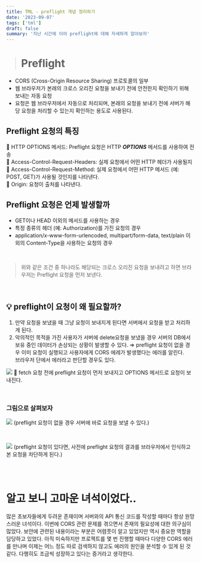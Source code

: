 ```yaml
---
title: TML - preflight 개념 정리하기
date: '2023-09-07'
tags: ['tml']
draft: false
summary: '지난 시간에 이어 preflight에 대해 자세하게 알아보자'
---
```


> # Preflight 
- CORS (Cross-Origin Resource Sharing) 프로토콜의 일부
- 웹 브라우저가 본래의 크로스 오리진 요청을 보내기 전에 안전한지 확인하기 위해 보내는 자동 요청
- 요청은 웹 브라우저에서 자동으로 처리되며, 본래의 요청을 보내기 전에 서버가 해당 요청을 처리할 수 있는지 확인하는 용도로 사용된다.

## Preflight 요청의 특징

📌 HTTP OPTIONS 메서드: Preflight 요청은 HTTP ***OPTIONS*** 메서드를 사용하여 전송 <br/>
📌 Access-Control-Request-Headers: 실제 요청에서 어떤 HTTP 헤더가 사용될지 <br/>
📌 Access-Control-Request-Method: 실제 요청에서 어떤 HTTP 메서드 (예: POST, GET)가 사용될 것인지를 나타낸다. <br/>
📌 Origin: 요청이 출처를 나타낸다. <br/>

## Preflight 요청은 언제 발생할까
- GET이나 HEAD 이외의 메서드를 사용하는 경우
- 특정 종류의 헤더 (예: Authorization)를 가진 요청의 경우 
- application/x-www-form-urlencoded, multipart/form-data, text/plain 이외의 Content-Type을 사용하는 요청의 경우

<br/>

> 위와 같은 조건 중 하나라도 해당되는 크로스 오리진 요청을 보내려고 하면 브라우저는 Preflight 요청을 먼저 보낸다.

<br/>

## 💡 preflight이 요청이 왜 필요할까? 
1. 만약 요청을 보냈을 때 그냥 요청이 보내지게 된다면 서버에서 요청을 받고 처리하게 된다. 
2. 악의적인 목적을 가진 사용자가 서버에 delete요청을 보냈을 경우 서버의 DB에서 보유 중인 데이터가 손상되는 상황이 발생할 수 있다.
⇒ preflight 요청이 없을 경우 이미 요청이 실행되고 사용자에게 CORS 에레가 발생했다는 에러를 알린다.  
브라우저 단에서 에러라고 판단할 경우도 있다.

![](https://velog.velcdn.com/images/mintmin0320/post/12a407c0-0ad8-4384-bf40-491000fe94e7/image.png)
📍 fetch 요청 전에 preflight 요청이 먼저 보내지고 OPTIONS 메서드로 요청이 보내진다.

<br/>

### 그림으로 살펴보자
![](https://velog.velcdn.com/images/mintmin0320/post/a0711503-28a7-491b-ba01-aa083d9d61e6/image.png)
(preflight 요청이 없을 경우 서버에 바로 요청을 보낼 수 있다.)

<br/>

![](https://velog.velcdn.com/images/mintmin0320/post/507eab8f-a696-4d9f-ba61-8a740dfe31ac/image.png)
(preflight 요청이 있다면, 사전에 preflight 요청의 결과를 브라우저에서 인식하고 본 요청을 차단하게 된다.)


<br/><br/>

# 알고 보니 고마운 녀석이었다..
많은 초보자들에게 두려운 존재이며 서버와의 API 통신 코드를 작성할 때마다 항상 원망스러운 녀석이다. 이번에 CORS 관련 문제를 겪으면서 존재의 필요성에 대한 의구심이 많았다. 보안에 관련된 내용이라는 부분은 어렴풋이 알고 있었지만 역시 중요한 역할을 담당하고 있었다. 아직 미숙하지만 프로젝트를 몇 번 진행할 때마다 다양한 CORS 에러를 만나며 이제는 어느 정도 따로 검색하지 않고도 에러의 원인을 분석할 수 있게 된 것 같다. 다행히도 조금씩 성장하고 있다는 증거라고 생각한다.

<br/>
<br/>
<br/>

    
    



